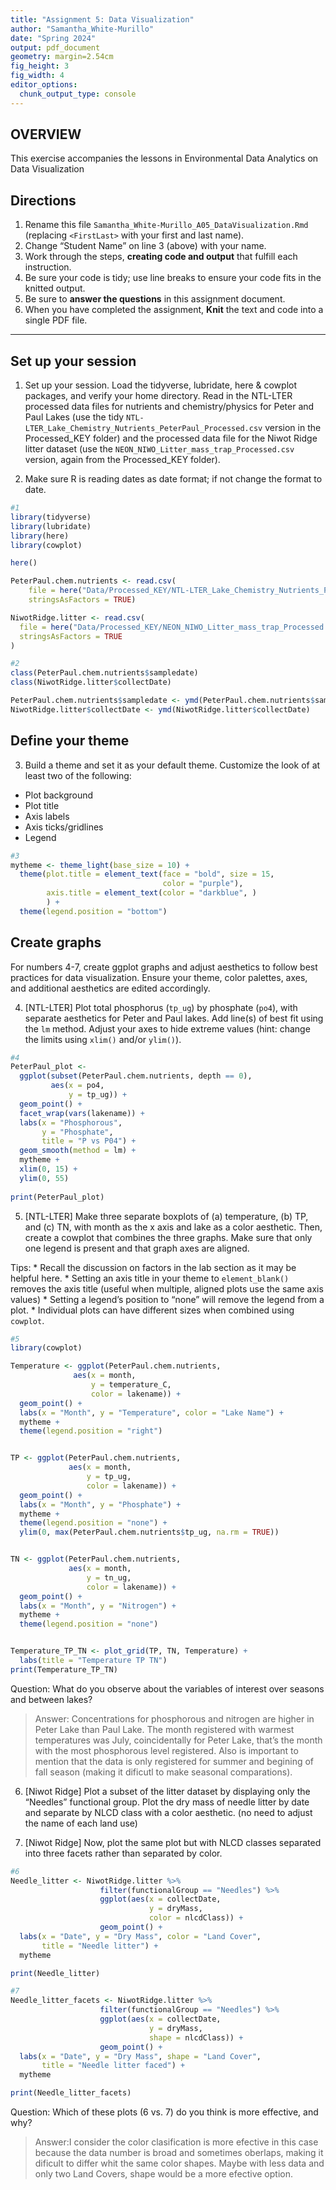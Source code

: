 ```yaml
---
title: "Assignment 5: Data Visualization"
author: "Samantha_White-Murillo"
date: "Spring 2024"
output: pdf_document
geometry: margin=2.54cm
fig_height: 3
fig_width: 4
editor_options: 
  chunk_output_type: console
---
```


## OVERVIEW

This exercise accompanies the lessons in Environmental Data Analytics on Data Visualization 

## Directions
1. Rename this file `Samantha_White-Murillo_A05_DataVisualization.Rmd` (replacing `<FirstLast>` with your first and last name).
2. Change "Student Name" on line 3 (above) with your name.
3. Work through the steps, **creating code and output** that fulfill each instruction.
4. Be sure your code is tidy; use line breaks to ensure your code fits in the knitted output.
5. Be sure to **answer the questions** in this assignment document.
6. When you have completed the assignment, **Knit** the text and code into a single PDF file.

---

## Set up your session 

1. Set up your session. Load the tidyverse, lubridate, here & cowplot packages, and verify your home directory. Read in the NTL-LTER processed data files for nutrients and chemistry/physics for Peter and Paul Lakes (use the tidy `NTL-LTER_Lake_Chemistry_Nutrients_PeterPaul_Processed.csv` version in the Processed_KEY folder) and the processed data file for the Niwot Ridge litter dataset (use the `NEON_NIWO_Litter_mass_trap_Processed.csv` version, again from the Processed_KEY folder). 

2. Make sure R is reading dates as date format; if not change the format to date.

```r
#1 
library(tidyverse)
library(lubridate)
library(here)
library(cowplot)

here()

PeterPaul.chem.nutrients <- read.csv(
    file = here("Data/Processed_KEY/NTL-LTER_Lake_Chemistry_Nutrients_PeterPaul_Processed.csv"), 
    stringsAsFactors = TRUE)

NiwotRidge.litter <- read.csv(
  file = here("Data/Processed_KEY/NEON_NIWO_Litter_mass_trap_Processed.csv"), 
  stringsAsFactors = TRUE
)

#2 
class(PeterPaul.chem.nutrients$sampledate)
class(NiwotRidge.litter$collectDate)

PeterPaul.chem.nutrients$sampledate <- ymd(PeterPaul.chem.nutrients$sampledate)
NiwotRidge.litter$collectDate <- ymd(NiwotRidge.litter$collectDate)

```
## Define your theme
3. Build a theme and set it as your default theme. Customize the look of at least two of the following: 
 * Plot background
 * Plot title
 * Axis labels
 * Axis ticks/gridlines
 * Legend

```r
#3
mytheme <- theme_light(base_size = 10) +
  theme(plot.title = element_text(face = "bold", size = 15, 
                                  color = "purple"),
        axis.title = element_text(color = "darkblue", )
        ) +
  theme(legend.position = "bottom")

```

## Create graphs
For numbers 4-7, create ggplot graphs and adjust aesthetics to follow best practices for data visualization. Ensure your theme, color palettes, axes, and additional aesthetics are edited accordingly.

4. [NTL-LTER] Plot total phosphorus (`tp_ug`) by phosphate (`po4`), with separate aesthetics for Peter and Paul lakes. Add line(s) of best fit using the `lm` method. Adjust your axes to hide extreme values (hint: change the limits using `xlim()` and/or `ylim()`).

```r
#4 
PeterPaul_plot <-  
  ggplot(subset(PeterPaul.chem.nutrients, depth == 0),
         aes(x = po4, 
             y = tp_ug)) +
  geom_point() +
  facet_wrap(vars(lakename)) +
  labs(x = "Phosphorous", 
       y = "Phosphate", 
       title = "P vs P04") +
  geom_smooth(method = lm) +
  mytheme +
  xlim(0, 15) +
  ylim(0, 55)
  
print(PeterPaul_plot)

```


5. [NTL-LTER] Make three separate boxplots of (a) temperature, (b) TP, and (c) TN, with month as the x axis and lake as a color aesthetic. Then, create a cowplot that combines the three graphs. Make sure that only one legend is present and that graph axes are aligned. 

Tips:
* Recall the discussion on factors in the lab section as it may be helpful here. 
* Setting an axis title in your theme to `element_blank()` removes the axis title (useful when multiple, aligned plots use the same axis values)
* Setting a legend's position to "none" will remove the legend from a plot.
* Individual plots can have different sizes when combined using `cowplot`.

```r
#5 
library(cowplot)

Temperature <- ggplot(PeterPaul.chem.nutrients, 
              aes(x = month, 
                  y = temperature_C, 
                  color = lakename)) +
  geom_point() +
  labs(x = "Month", y = "Temperature", color = "Lake Name") +
  mytheme +
  theme(legend.position = "right")


TP <- ggplot(PeterPaul.chem.nutrients, 
             aes(x = month, 
                 y = tp_ug, 
                 color = lakename)) +
  geom_point() +
  labs(x = "Month", y = "Phosphate") +
  mytheme +
  theme(legend.position = "none") +
  ylim(0, max(PeterPaul.chem.nutrients$tp_ug, na.rm = TRUE))


TN <- ggplot(PeterPaul.chem.nutrients, 
             aes(x = month, 
                 y = tn_ug, 
                 color = lakename)) +
  geom_point() +
  labs(x = "Month", y = "Nitrogen") +
  mytheme +
  theme(legend.position = "none")


Temperature_TP_TN <- plot_grid(TP, TN, Temperature) +
  labs(title = "Temperature TP TN")
print(Temperature_TP_TN)

```

Question: What do you observe about the variables of interest over seasons and between lakes? 

> Answer: Concentrations for phosphorous and nitrogen are higher in Peter Lake than Paul Lake. The month registered with warmest temperatures was July, coincidentally for Peter Lake, that's the month with the most phosphorous level registered. Also is important to mention that the data is only registered for summer and begining of fall season (making it dificutl to make seasonal comparations). 

6. [Niwot Ridge] Plot a subset of the litter dataset by displaying only the "Needles" functional group. Plot the dry mass of needle litter by date and separate by NLCD class with a color aesthetic. (no need to adjust the name of each land use)

7. [Niwot Ridge] Now, plot the same plot but with NLCD classes separated into three facets rather than separated by color. 

```r
#6
Needle_litter <- NiwotRidge.litter %>%
                    filter(functionalGroup == "Needles") %>%
                    ggplot(aes(x = collectDate, 
                               y = dryMass, 
                               color = nlcdClass)) + 
                    geom_point() +
  labs(x = "Date", y = "Dry Mass", color = "Land Cover",
       title = "Needle litter") +
  mytheme

print(Needle_litter)

#7
Needle_litter_facets <- NiwotRidge.litter %>%
                    filter(functionalGroup == "Needles") %>%
                    ggplot(aes(x = collectDate, 
                               y = dryMass, 
                               shape = nlcdClass)) + 
                    geom_point() +
  labs(x = "Date", y = "Dry Mass", shape = "Land Cover",
       title = "Needle litter faced") +
  mytheme

print(Needle_litter_facets)

```
Question: Which of these plots (6 vs. 7) do you think is more effective, and why? 

> Answer:I consider the color clasification is more efective in this case because the data number is broad and sometimes oberlaps, making it dificult to differ whit the same color shapes. Maybe with less data and only two Land Covers, shape would be a more efective option.
